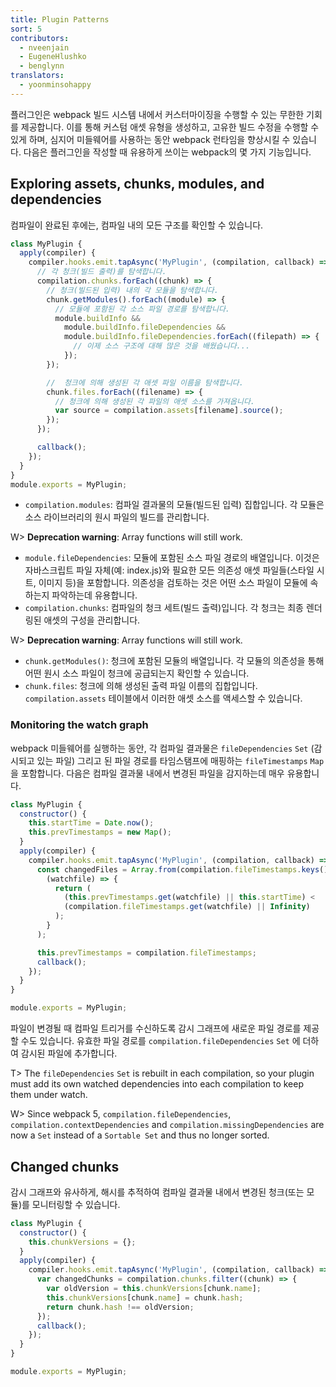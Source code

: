 ```yaml
---
title: Plugin Patterns
sort: 5
contributors:
  - nveenjain
  - EugeneHlushko
  - benglynn
translators:
  - yoonminsohappy
---
```


플러그인은 webpack 빌드 시스템 내에서 커스터마이징을 수행할 수 있는 무한한 기회를 제공합니다. 이를 통해 커스텀 애셋 유형을 생성하고, 고유한 빌드 수정을 수행할 수 있게 하며, 심지어 미들웨어를 사용하는 동안 webpack 런타임을 향상시킬 수 있습니다. 다음은 플러그인을 작성할 때 유용하게 쓰이는 webpack의 몇 가지 기능입니다.

## Exploring assets, chunks, modules, and dependencies

컴파일이 완료된 후에는, 컴파일 내의 모든 구조를 확인할 수 있습니다.

```javascript
class MyPlugin {
  apply(compiler) {
    compiler.hooks.emit.tapAsync('MyPlugin', (compilation, callback) => {
      // 각 청크(빌드 출력)를 탐색합니다.
      compilation.chunks.forEach((chunk) => {
        // 청크(빌드된 입력) 내의 각 모듈을 탐색합니다.
        chunk.getModules().forEach((module) => {
          // 모듈에 포함된 각 소스 파일 경로를 탐색합니다.
          module.buildInfo &&
            module.buildInfo.fileDependencies &&
            module.buildInfo.fileDependencies.forEach((filepath) => {
              // 이제 소스 구조에 대해 많은 것을 배웠습니다...
            });
        });

        //  청크에 의해 생성된 각 애셋 파일 이름을 탐색합니다. 
        chunk.files.forEach((filename) => {
          // 청크에 의해 생성된 각 파일의 애셋 소스를 가져옵니다.
          var source = compilation.assets[filename].source();
        });
      });

      callback();
    });
  }
}
module.exports = MyPlugin;
```

- `compilation.modules`: 컴파일 결과물의 모듈(빌드된 입력) 집합입니다. 각 모듈은 소스 라이브러리의 원시 파일의 빌드를 관리합니다.

W> **Deprecation warning**: Array functions will still work.

- `module.fileDependencies`: 모듈에 포함된 소스 파일 경로의 배열입니다. 이것은 자바스크립트 파일 자체(예: index.js)와 필요한 모든 의존성 애셋 파일들(스타일 시트, 이미지 등)을 포함합니다. 의존성을 검토하는 것은 어떤 소스 파일이 모듈에 속하는지 파악하는데 유용합니다. 
- `compilation.chunks`: 컴파일의 청크 세트(빌드 출력)입니다. 각 청크는 최종 렌더링된 애셋의 구성을 관리합니다.

W> **Deprecation warning**: Array functions will still work.

- `chunk.getModules()`: 청크에 포함된 모듈의 배열입니다. 각 모듈의 의존성을 통해 어떤 원시 소스 파일이 청크에 공급되는지 확인할 수 있습니다.
- `chunk.files`: 청크에 의해 생성된 출력 파일 이름의 집합입니다. `compilation.assets` 테이블에서 이러한 애셋 소스를 액세스할 수 있습니다. 

### Monitoring the watch graph

webpack 미들웨어를 실행하는 동안, 각 컴파일 결과물은 `fileDependencies` `Set` (감시되고 있는 파일) 그리고 된 파일 경로를 타임스탬프에 매핑하는 `fileTimestamps` `Map` 을 포함합니다. 다음은 컴파일 결과물 내에서 변경된 파일을 감지하는데 매우 유용합니다.

```javascript
class MyPlugin {
  constructor() {
    this.startTime = Date.now();
    this.prevTimestamps = new Map();
  }
  apply(compiler) {
    compiler.hooks.emit.tapAsync('MyPlugin', (compilation, callback) => {
      const changedFiles = Array.from(compilation.fileTimestamps.keys()).filter(
        (watchfile) => {
          return (
            (this.prevTimestamps.get(watchfile) || this.startTime) <
            (compilation.fileTimestamps.get(watchfile) || Infinity)
          );
        }
      );

      this.prevTimestamps = compilation.fileTimestamps;
      callback();
    });
  }
}

module.exports = MyPlugin;
```

파일이 변경될 때 컴파일 트리거를 수신하도록 감시 그래프에 새로운 파일 경로를 제공할 수도 있습니다. 유효한 파일 경로를 `compilation.fileDependencies` `Set` 에 더하여 감시된 파일에 추가합니다.

T> The `fileDependencies` `Set` is rebuilt in each compilation, so your plugin must add its own watched dependencies into each compilation to keep them under watch.

W> Since webpack 5, `compilation.fileDependencies`, `compilation.contextDependencies` and `compilation.missingDependencies` are now a `Set` instead of a `Sortable Set` and thus no longer sorted.

## Changed chunks

감시 그래프와 유사하게, 해시를 추적하여 컴파일 결과물 내에서 변경된 청크(또는 모듈)를 모니터링할 수 있습니다. 

```javascript
class MyPlugin {
  constructor() {
    this.chunkVersions = {};
  }
  apply(compiler) {
    compiler.hooks.emit.tapAsync('MyPlugin', (compilation, callback) => {
      var changedChunks = compilation.chunks.filter((chunk) => {
        var oldVersion = this.chunkVersions[chunk.name];
        this.chunkVersions[chunk.name] = chunk.hash;
        return chunk.hash !== oldVersion;
      });
      callback();
    });
  }
}

module.exports = MyPlugin;
```
